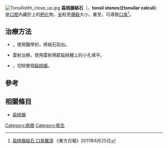 [[File:Tonsillolith_close_up.jpg|thumb]]
'''扁桃腺結石'''（{{lang-en|'''Tonsilloliths'''}}、'''tonsil stones'''或'''tonsilar calculi'''）是[[口腔|口腔]]內藏於{{link-en|腭扁桃體|Palatine tonsil}}上的[[鈣化|鈣化]]物，[[稻|米]]粒至[[爆穀|爆穀]]大小，重{{convert|300|mg|oz}}至{{convert|42|g|oz}}，可導致[[口臭|口臭]]<ref>[http://orientaldaily.on.cc/cnt/news/20110625/00176_061.html 扁桃腺結石 口臭難頂] {{Wayback|url=http://orientaldaily.on.cc/cnt/news/20110625/00176_061.html |date=20140810153133 }}《東方日報》2011年6月25日</ref>。

==治療方法==
* {{link-en|刮除術|Curettage}}，使用醫學的{{link-en|刮匙|Curette}}，將結石刮出。
* 雷射治療，使用雷射將齶扁桃體上的小孔填平。
* {{link-en|扁桃體切除術|Tonsillectomy}}，切除整個[[扁桃腺|扁桃腺]]。

==參考==
{{reflist}}

==相關條目==
* [[扁桃腺|扁桃腺]]

[[Category:病徵|Category:病徵]]
[[Category:衛生|Category:衛生]]